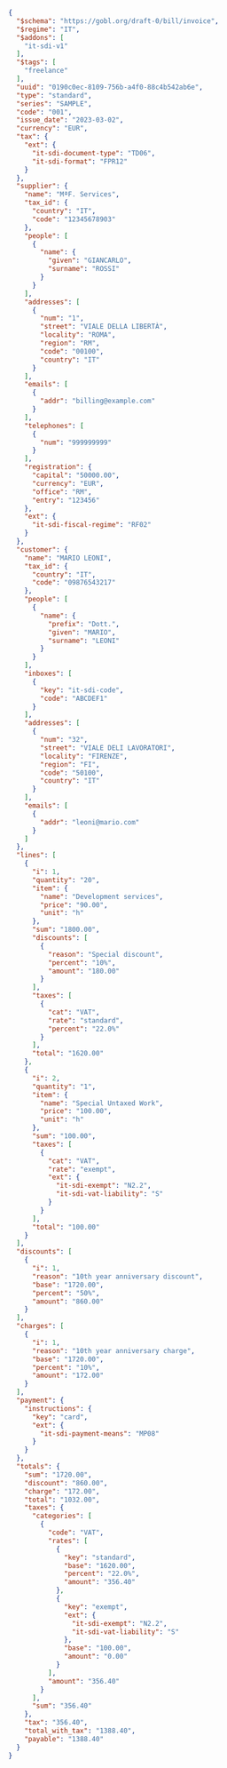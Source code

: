 ```json SDI B2B Invoice with additional fields expandable
{
  "$schema": "https://gobl.org/draft-0/bill/invoice",
  "$regime": "IT",
  "$addons": [
    "it-sdi-v1"
  ],
  "$tags": [
    "freelance"
  ],
  "uuid": "0190c0ec-8109-756b-a4f0-88c4b542ab6e",
  "type": "standard",
  "series": "SAMPLE",
  "code": "001",
  "issue_date": "2023-03-02",
  "currency": "EUR",
  "tax": {
    "ext": {
      "it-sdi-document-type": "TD06",
      "it-sdi-format": "FPR12"
    }
  },
  "supplier": {
    "name": "MªF. Services",
    "tax_id": {
      "country": "IT",
      "code": "12345678903"
    },
    "people": [
      {
        "name": {
          "given": "GIANCARLO",
          "surname": "ROSSI"
        }
      }
    ],
    "addresses": [
      {
        "num": "1",
        "street": "VIALE DELLA LIBERTÀ",
        "locality": "ROMA",
        "region": "RM",
        "code": "00100",
        "country": "IT"
      }
    ],
    "emails": [
      {
        "addr": "billing@example.com"
      }
    ],
    "telephones": [
      {
        "num": "999999999"
      }
    ],
    "registration": {
      "capital": "50000.00",
      "currency": "EUR",
      "office": "RM",
      "entry": "123456"
    },
    "ext": {
      "it-sdi-fiscal-regime": "RF02"
    }
  },
  "customer": {
    "name": "MARIO LEONI",
    "tax_id": {
      "country": "IT",
      "code": "09876543217"
    },
    "people": [
      {
        "name": {
          "prefix": "Dott.",
          "given": "MARIO",
          "surname": "LEONI"
        }
      }
    ],
    "inboxes": [
      {
        "key": "it-sdi-code",
        "code": "ABCDEF1"
      }
    ],
    "addresses": [
      {
        "num": "32",
        "street": "VIALE DELI LAVORATORI",
        "locality": "FIRENZE",
        "region": "FI",
        "code": "50100",
        "country": "IT"
      }
    ],
    "emails": [
      {
        "addr": "leoni@mario.com"
      }
    ]
  },
  "lines": [
    {
      "i": 1,
      "quantity": "20",
      "item": {
        "name": "Development services",
        "price": "90.00",
        "unit": "h"
      },
      "sum": "1800.00",
      "discounts": [
        {
          "reason": "Special discount",
          "percent": "10%",
          "amount": "180.00"
        }
      ],
      "taxes": [
        {
          "cat": "VAT",
          "rate": "standard",
          "percent": "22.0%"
        }
      ],
      "total": "1620.00"
    },
    {
      "i": 2,
      "quantity": "1",
      "item": {
        "name": "Special Untaxed Work",
        "price": "100.00",
        "unit": "h"
      },
      "sum": "100.00",
      "taxes": [
        {
          "cat": "VAT",
          "rate": "exempt",
          "ext": {
            "it-sdi-exempt": "N2.2",
            "it-sdi-vat-liability": "S"
          }
        }
      ],
      "total": "100.00"
    }
  ],
  "discounts": [
    {
      "i": 1,
      "reason": "10th year anniversary discount",
      "base": "1720.00",
      "percent": "50%",
      "amount": "860.00"
    }
  ],
  "charges": [
    {
      "i": 1,
      "reason": "10th year anniversary charge",
      "base": "1720.00",
      "percent": "10%",
      "amount": "172.00"
    }
  ],
  "payment": {
    "instructions": {
      "key": "card",
      "ext": {
        "it-sdi-payment-means": "MP08"
      }
    }
  },
  "totals": {
    "sum": "1720.00",
    "discount": "860.00",
    "charge": "172.00",
    "total": "1032.00",
    "taxes": {
      "categories": [
        {
          "code": "VAT",
          "rates": [
            {
              "key": "standard",
              "base": "1620.00",
              "percent": "22.0%",
              "amount": "356.40"
            },
            {
              "key": "exempt",
              "ext": {
                "it-sdi-exempt": "N2.2",
                "it-sdi-vat-liability": "S"
              },
              "base": "100.00",
              "amount": "0.00"
            }
          ],
          "amount": "356.40"
        }
      ],
      "sum": "356.40"
    },
    "tax": "356.40",
    "total_with_tax": "1388.40",
    "payable": "1388.40"
  }
}
```